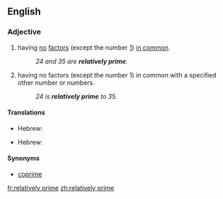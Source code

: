 ==English==
{{wikipedia}}
===Adjective===
{{en-adj|-}}
#{{mathematics|of two or more numbers}} having [[no]] [[factor]]s (except the number [[1]]) [[in common]].
#:''24 and 35 are '''relatively prime'''.''
#{{mathematics|of a number}} having no factors (except the number 1) in common with a specified other number or numbers.
#:''24 is '''relatively prime''' to 35.''

====Translations====
{{trans-top|(of two or more positive integers) having no factors in common}}
* Hebrew: {{t|he|זרים|tr=zarím|sc=Hebr}}
{{trans-mid}}
{{trans-bottom}}

{{trans-top|(of a positive integer) having no factor in common with...}}
* Hebrew: {{t|he|זר|tr=zár|sc=Hebr}}
{{trans-mid}}
{{trans-bottom}}


====Synonyms====
*[[coprime]]

[[fr:relatively prime]]
[[zh:relatively prime]]